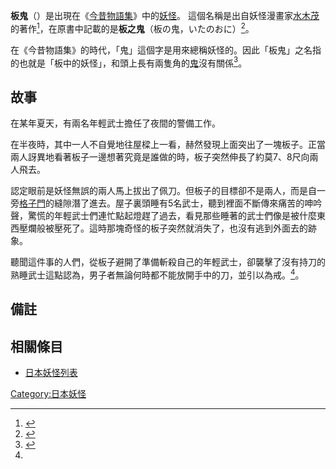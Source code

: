 '''板鬼'''（{{lang-ja|いたおに}}）是出現在《[[今昔物語集|今昔物語集]]》中的[[妖怪|妖怪]]。
這個名稱是出自妖怪漫畫家[[水木茂|水木茂]]的著作<ref>{{Cite book|author=[[水木しげる|水木しげる]]|title=水木しげるの妖怪事典|edition=|year=1981|publisher=[[東京堂出版|東京堂出版]]|isbn=978-4-490-10149-2|volume=|pages=82頁}}</ref>，在原書中記載的是'''板之鬼'''（板の鬼，いたのおに）<ref name="daigoen">{{Cite book|author=巌谷小波・巌谷栄二編|title=大語園|year=1935|volume=巻一|pages=69-70頁}}</ref>。

在《今昔物語集》的時代，「鬼」這個字是用來總稱妖怪的。因此「板鬼」之名指的也就是「板中的妖怪」，和頭上長有兩隻角的[[鬼_(日本)|鬼]]沒有關係<ref>{{Cite book|author=[[村上健司|村上健司]]編著|title=妖怪事典|year=2000|publisher=[[毎日新聞社|毎日新聞社]]|isbn=978-4-620-31428-0|pages=37頁}}</ref>。

== 故事 ==
在某年夏天，有兩名年輕武士擔任了夜間的警備工作。

在半夜時，其中一人不自覺地往屋樑上一看，赫然發現上面突出了一塊板子。正當兩人訝異地看著板子一邊想著究竟是誰做的時，板子突然伸長了約莫7、8尺向兩人飛去。

認定眼前是妖怪無誤的兩人馬上拔出了佩刀。但板子的目標卻不是兩人，而是自一旁[[格子門|格子門]]的縫隙潛了進去。屋子裏頭睡有5名武士，聽到裡面不斷傳來痛苦的呻吟聲，驚慌的年輕武士們連忙點起燈趕了過去，看見那些睡著的武士們像是被什麼東西壓爛般被壓死了。這時那塊奇怪的板子突然就消失了，也沒有逃到外面去的跡象。

聽聞這件事的人們，從板子避開了準備斬殺自己的年輕武士，卻襲擊了沒有持刀的熟睡武士這點認為，男子者無論何時都不能放開手中的刀，並引以為戒。<ref name="daigoen" />。

== 備註 ==

{{Reflist}}

== 相關條目 ==
* [[日本妖怪列表|日本妖怪列表]]

[[Category:日本妖怪|Category:日本妖怪]]